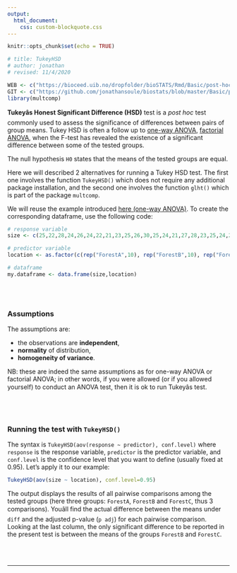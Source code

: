 ```yaml
---
output:
  html_document:
    css: custom-blockquote.css
--- 
```


```r
knitr::opts_chunk$set(echo = TRUE)

# title: TukeyHSD
# author: jonathan
# revised: 11/4/2020 

WEB <- c("https://bioceed.uib.no/dropfolder/bioSTATS/Rmd/Basic/post-hoc tests/tukeyHSD.html")
GIT <- c("https://github.com/jonathansoule/biostats/blob/master/Basic/post-hoc tests/tukeyHSD.Rmd")
library(multcomp)
```

**Tukeyâs Honest Significant Difference (HSD)** test is a *post hoc* test commonly used to assess the significance of differences between pairs of group means. Tukey HSD is often a follow up to [one-way ANOVA](https://biostats.w.uib.no/one-way-anova/){target="_blank"}, [factorial ANOVA](https://biostats.w.uib.no/factorial-design/){target="_blank"}, when the F-test has revealed the existence of a significant difference between some of the tested groups.

The null hypothesis `H0` states that the means of the tested groups are equal. 

Here we will described 2 alternatives for running a Tukey HSD test. The first one involves the function `TukeyHSD()` which does not require any additional package installation, and the second one involves the function `glht()` which is part of the package `multcomp`. 

We will reuse the example introduced [here (one-way ANOVA)](https://biostats.w.uib.no/one-way-anova/){target="_blank"}.
To create the corresponding dataframe, use the following code:
```r
# response variable
size <- c(25,22,28,24,26,24,22,21,23,25,26,30,25,24,21,27,28,23,25,24,20,22,24,23,22,24,20,19,21,22)

# predictor variable
location <- as.factor(c(rep("ForestA",10), rep("ForestB",10), rep("ForestC",10)))

# dataframe
my.dataframe <- data.frame(size,location)
```
<br/><br/>

### Assumptions

The assumptions are:

+ the observations are **independent**,
+ **normality** of distribution,
+ **homogeneity of variance**.

NB: these are indeed the same assumptions as for one-way ANOVA or factorial ANOVA; in other words, if you were allowed (or if you allowed yourself) to conduct an ANOVA test, then it is ok to run Tukeyâs test.

<br/><br/>

### Running the test with `TukeyHSD()`

The syntax is `TukeyHSD(aov(response ~ predictor), conf.level)` where `response` is the response variable, `predictor` is the predictor variable, and `conf.level` is the confidence level that you want to define (usually fixed at 0.95).
Let's apply it to our example:
```r
TukeyHSD(aov(size ~ location), conf.level=0.95)
```

The output displays the results of all pairwise comparisons among the tested groups (here three groups: `ForestA`, `ForestB` and `ForestC`, thus 3 comparisons).  Youâll find the actual difference between the means under `diff` and the adjusted p-value (`p adj`) for each pairwise comparison. Looking at the last column, the only significant difference to be reported in the present test is between the means of the groups `ForestB` and `ForestC`.

<br/><br/>

***
<!-- UNCOMMENT TO ACTIVATE
Get the Rmarkdown file corresponding to this page on [GitHub](`r GIT`){target="_blank"}.
-->
